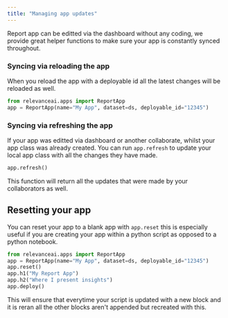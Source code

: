 ```yaml
---
title: "Managing app updates"
---
```


Report app can be editted via the dashboard without any coding, we provide great helper functions to make sure your app is constantly synced throughout.

### Syncing via reloading the app

When you reload the app with a deployable id all the latest changes will be reloaded as well.

```python Python
from relevanceai.apps import ReportApp
app = ReportApp(name="My App", dataset=ds, deployable_id="12345")
```

### Syncing via refreshing the app

If your app was editted via dashboard or another collaborate, whilst your app class was already created. You can run `app.refresh` to update your local app class with all the changes they have made.

```python Python
app.refresh()
```

This function will return all the updates that were made by your collaborators as well.

## Resetting your app

You can reset your app to a blank app with `app.reset` this is especially useful if you are creating your app within a python script as opposed to a python notebook.

```python Python
from relevanceai.apps import ReportApp
app = ReportApp(name="My App", dataset=ds, deployable_id="12345")
app.reset()
app.h1("My Report App")
app.h2("Where I present insights")
app.deploy()
```

This will ensure that everytime your script is updated with a new block and it is reran all the other blocks aren't appended but recreated with this.